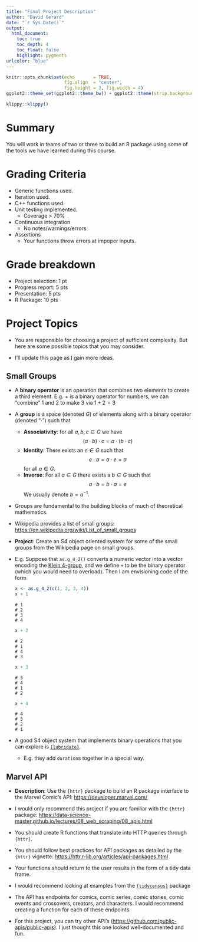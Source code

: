 ```yaml
---
title: "Final Project Description"
author: "David Gerard"
date: "`r Sys.Date()`"
output:  
  html_document:
    toc: true
    toc_depth: 4
    toc_float: false
    highlight: pygments
urlcolor: "blue"
---
```


```r
knitr::opts_chunk$set(echo       = TRUE, 
                      fig.align  = "center",
                      fig.height = 3, fig.width = 4)
ggplot2::theme_set(ggplot2::theme_bw() + ggplot2::theme(strip.background = ggplot2::element_rect(fill = "white")))
```

```r
klippy::klippy()
```

# Summary

You will work in teams of two or three to build an R package using some of the tools we have learned during this course.

# Grading Criteria

- Generic functions used.
- Iteration used.
- C++ functions used.
- Unit testing implemented.
    - Coverage > 70\%
- Continuous integration
    - No notes/warnings/errors
- Assertions
    - Your functions throw errors at impoper inputs.

# Grade breakdown

- Project selection: 1 pt
- Progress report: 5 pts
- Presentation: 5 pts
- R Package: 10 pts

# Project Topics

- You are responsible for choosing a project of sufficient complexity. But here are some possible topics that you may consider.

- I'll update this page as I gain more ideas.

## Small Groups

- A **binary operator** is an operation that combines two elements to create a third element. E.g. $+$ is a binary operator for numbers, we can "combine" 1 and 2 to make 3 via  $1 + 2 = 3$

- A **group** is a space (denoted $G$) of elements along with a binary operator (denoted "$\cdot$") such that
    - **Associativity**: for all $a,b,c\in G$ we have
        $$
        (a \cdot b) \cdot c = a \cdot (b \cdot c)
        $$
    - **Identity**: There exists an $e\in G$ such that
        $$
        e \cdot a = a \cdot e = a
        $$
        for all $a \in G$.
    - **Inverse**: For all $a \in G$ there exists a $b \in G$ such that
        $$
        a \cdot b = b \cdot a = e
        $$
        We usually denote $b = a^{-1}$.

- Groups are fundamental to the building blocks of much of theoretical mathematics.

- Wikipedia provides a list of small groups: <https://en.wikipedia.org/wiki/List_of_small_groups>

- **Project**: Create an S4 object oriented system for some of the small groups from the Wikipedia page on small groups.

- E.g. Suppose that `as.g_4_2()` converts a numeric vector into a vector encoding the [Klein 4-group](https://en.wikipedia.org/wiki/Klein_four-group), and we define `+` to be the binary operator (which you would need to overload). Then I am envisioning code of the form

    ``` r
    x <- as.g_4_2(c(1, 2, 3, 4))
    x + 1
    ```
    
    ```
    # 1
    # 2
    # 3
    # 4
    ```
    
    ``` r
    x + 2
    ```
    
    ```
    # 2
    # 1
    # 4
    # 3
    ```
    
    ``` r
    x + 3
    ```
    
    ```
    # 3
    # 4
    # 1
    # 2
    ```
    
    ``` r
    x + 4
    ```
    
    ```
    # 4
    # 3
    # 2
    # 1
    ```

- A good S4 object system that implements binary operations that you can explore is [`{lubridate}`](https://github.com/tidyverse/lubridate). 
    - E.g. they add `duration`s together in a special way.

## Marvel API

- **Description**: Use the `{httr}` package to build an R package interface to the Marvel Comic's API: <https://developer.marvel.com/>

- I would only recommend this project if you are familiar with the `{httr}` package: <https://data-science-master.github.io/lectures/08_web_scraping/08_apis.html>

- You should create R functions that translate into HTTP queries through `{httr}`. 

- You should follow best practices for API packages as detailed by the `{httr}` vignette: <https://httr.r-lib.org/articles/api-packages.html>

- Your functions should return to the user results in the form of a tidy data frame.

- I would recommend looking at examples from the [`{tidycensus}`](https://cran.r-project.org/package=tidycensus) package

- The API has endpoints for comics, comic series, comic stories, comic events and crossovers, creators, and characters. I would recommend creating a function for each of these endpoints.

- For this project, you can try other API's (<https://github.com/public-apis/public-apis>). I just thought this one looked well-documented and fun.
